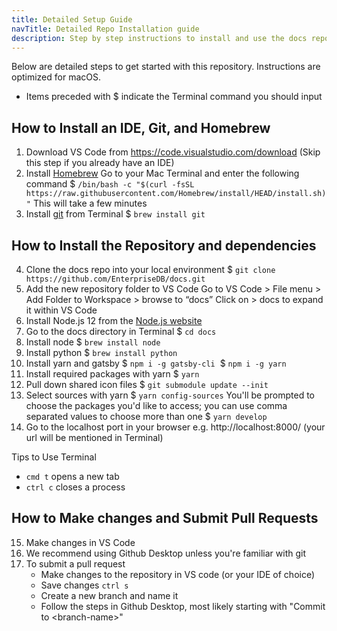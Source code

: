 ```yaml
---
title: Detailed Setup Guide
navTitle: Detailed Repo Installation guide
description: Step by step instructions to install and use the docs repo
---
```


Below are detailed steps to get started with this repository. Instructions are optimized for macOS.
- Items preceded with $ indicate the Terminal command you should input

## How to Install an IDE, Git, and Homebrew
1. Download VS Code from https://code.visualstudio.com/download (Skip this step if you already have an IDE)
2. Install [Homebrew](https://brew.sh/)
    Go to your Mac Terminal and enter the following command
    $ `/bin/bash -c "$(curl -fsSL https://raw.githubusercontent.com/Homebrew/install/HEAD/install.sh)"`
    This will take a few minutes
3. Install [git](https://git-scm.com/) from Terminal
    $ `brew install git`

## How to Install the Repository and dependencies
4. Clone the docs repo into your local environment
    $ `git clone https://github.com/EnterpriseDB/docs.git`
5. Add the new repository folder to VS Code
    Go to VS Code > File menu > Add Folder to Workspace > browse to “docs”
    Click on > docs to expand it within VS Code
6. Install Node.js 12 from the [Node.js website](https://nodejs.org/en/download/)
7. Go to the docs directory in Terminal 
    $ `cd docs`
8. Install node 
    $ `brew install node`
9. Install python
    $ `brew install python`
10. Install yarn and gatsby
    $ `npm i -g gatsby-cli` 
    $ `npm i -g yarn`
11. Install required packages with yarn
    $ `yarn`
12. Pull down shared icon files
    $ `git submodule update --init`
13. Select sources with yarn
    $ `yarn config-sources`
    You'll be prompted to choose the packages you'd like to access; you can use comma separated values to choose more than one
    $ `yarn develop`
14. Go to the localhost port in your browser e.g. http://localhost:8000/ (your url will be mentioned in Terminal)

Tips to Use Terminal
- `cmd t` opens a new tab
- `ctrl c` closes a process

## How to Make changes and Submit Pull Requests
15. Make changes in VS Code
16. We recommend using Github Desktop unless you're familiar with git
17. To submit a pull request
    - Make changes to the repository in VS code (or your IDE of choice)
    - Save changes `ctrl s` 
    - Create a new branch and name it
    - Follow the steps in Github Desktop, most likely starting with "Commit to \<branch-name\>"
